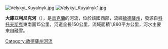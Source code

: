 [[Image:Velykyi_Kuyalnyk.jpg|right]]
[[Image:Velykyi_Kuyalnyk1.jpg|right]]

'''大庫亞利尼克河'''（{{lang-uk|Великий Куяльник}}），是[[烏克蘭|烏克蘭]]的河流，位於該國西部，流經[[敖德薩州|敖德薩州]]，發源自[[科托夫斯克_(烏克蘭)|科托夫斯克]]東南面15公里，河道全長150公里，流域面積1,860平方公里，河水主要來自融雪。

{{DEFAULTSORT:Великий Куяльник}}
[[Category:敖德薩州河流|Category:敖德薩州河流]]


{{Ukraine-river-stub}}